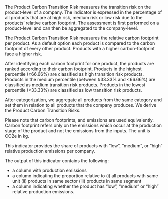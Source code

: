 The Product Carbon Transition Risk measures the transition risk on the
product-level of a company. The indicator is expressed in the percentage of all
products that are at high risk, medium risk or low risk due to the products'
relative carbon footprint. The assessment is first performed on a product-level
and can then be aggregated to the company-level.

The Product Carbon Transition Risk measures the relative carbon footprint per
product. As a default option each product is compared to the carbon footprint of
every other product. Products with a higher carbon-footprint face a higher risk.

After identifying each carbon footprint for one product, the products are ranked
according to their carbon footprint. Products in the highest percentile (≥66.66%)
are classified as high transition risk products. Products in the medium
percentile (between ≥33.33% and <66.66%) are classified as medium transition risk
products. Products in the lowest percentile (<33.33%) are classified as low
transition risk products.

After categorization, we aggregate all products from the same category and set
them in relation to all products that the company produces. We derive the
Product Carbon Transition Risks.

Please note that carbon footprints, and emissions are used equivalently. Carbon
footprint refers only on the emissions which occur at the production stage of
the product and not the emissions from the inputs. The unit is CO2e in kg.

This indicator provides the share of products with "low", "medium", or "high"
relative production emissions per company.

The output of this indicator contains the following:

- a column with production emissions
- a column indicating the proportion relative to (i) all products with same unit (ii) products in same sector (iii) products in same segment
- a column indicating whether the product has "low", "medium" or "high" relative production emissions.
